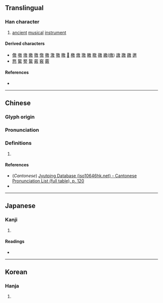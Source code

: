 {{character info}}
==Translingual==

===Han character===
{{Han char|rn=66|rad=攴|as=09|sn=13|four=|canj=HSOK|ids=⿰⿱白方攵}}

# [[ancient]] [[musical]] [[instrument]]

====Derived characters====
* [[儌]] [[噭]] [[墽]] [[嬓]] [[徼]] [[憿]] [[撽]] [[激]] [[獥]] [[曒]] [[𣎣]] [[檄]] [[燩]] [[璬]] [[皦]] [[䁶]] [[礉]] [[繳]]([[缴]]) [[譤]] [[躈]] [[䥞]] [[邀]]
* [[㦘]] [[䚫]] [[譥]] [[鸄]] [[薂]] [[竅]] [[覈]]

====References====
* {{Han ref|kx=0473.180|dkj=13286|dj=0826.180|hdz=21470.130|uh=656B|ud=25963}}

----

==Chinese==
{{zh-forms}}

===Glyph origin===
{{Han etym}}

===Pronunciation===
{{zh-pron
|m=jiǎo
|c=giu3,giu2
|mc=y
|oc=y
|ma=
|cat=n
}}

===Definitions===
{{zh-hanzi}}

# {{rfdef|zh}}

====References====
* (''Cantonese'') [http://www.iso10646hk.net/jp/document/download.jsp Jyutping Database (iso10646hk.net) - Cantonese Pronunciation List (full table), p. 120]
* {{R:yue:Hanzi}}
----

==Japanese==

===Kanji===
{{ja-kanji|grade=|rs=攴09}}

# {{rfdef|ja|sort=攴09}}

====Readings====
* {{ja-readings|on=[[せく]] (seku), [[きょう]] (kyō), [[けき]] (keki), [[きゃく]] (kyaku)|kun=[[うつる]] (utsuru)}}

----

==Korean==

===Hanja===
{{ko-hanja|hangeul=교|rv=gyo|mr=kyo}}

# {{rfdef|ko|sort=攴09}}